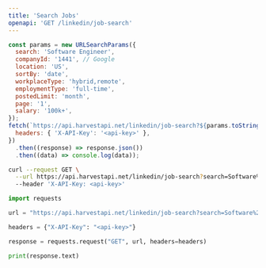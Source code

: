 ```yaml
---
title: 'Search Jobs'
openapi: 'GET /linkedin/job-search'
---
```



<CodeGroup>

```javascript JavaScript
const params = new URLSearchParams({
  search: 'Software Engineer',
  companyId: '1441', // Google
  location: 'US',
  sortBy: 'date',
  workplaceType: 'hybrid,remote',
  employmentType: 'full-time',
  postedLimit: 'month',
  page: '1',
  salary: '100k+',
});
fetch(`https://api.harvestapi.net/linkedin/job-search?${params.toString()}`, {
  headers: { 'X-API-Key': '<api-key>' },
})
  .then((response) => response.json())
  .then((data) => console.log(data));
```

```bash cURL
curl --request GET \
  --url https://api.harvestapi.net/linkedin/job-search?search=Software%20Engineer&companyId=1441&location=US&sortBy=date&workplaceType=hybrid&postedLimit=month&page=1 \
  --header 'X-API-Key: <api-key>'
```

```python Python
import requests

url = "https://api.harvestapi.net/linkedin/job-search?search=Software%20Engineer&companyId=1441&location=US&sortBy=date&workplaceType=hybrid&postedLimit=month&page=1"

headers = {"X-API-Key": "<api-key>"}

response = requests.request("GET", url, headers=headers)

print(response.text)
```

</CodeGroup>

<GetCompanyId />

<GeoIdSnippet />
